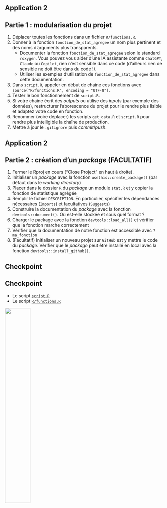 ## Application 2 {.smaller}


:::{.callout-tip collapse="true" icon=false}
## Partie 1 : modularisation du projet

::: {.nonincremental}
1. Déplacer toutes les fonctions dans un fichier `R/functions.R`.
2. Donner à la fonction `fonction_de_stat_agregee` un nom plus pertinent et des noms d'arguments plus transparents. 
    + Documenter la fonction `fonction_de_stat_agregee` selon le standard `roxygen`. Vous pouvez vous aider d'une IA assistante comme `ChatGPT`, `Claude` ou `Copilot`, rien n'est sensible dans ce code (d'ailleurs rien de sensible ne doit être dans du code !). 
    + Utiliser les exemples d'utilisation de `fonction_de_stat_agregee` dans cette documentation.
3. Dans `script.R`, appeler en début de chaîne ces fonctions avec `source("R/functions.R", encoding = "UTF-8")`.
4. Tester le bon fonctionnement de `script.R`.
5. Si votre chaîne écrit des _outputs_ ou utilise des _inputs_ (par exemple des données), restructurer l'aborescence du projet pour le rendre plus lisible et adaptez votre code en fonction. 
6. Renommer (voire déplacer) les scripts `get_data.R` et `script.R` pour rendre plus intelligible la chaîne de production.
7. Mettre à jour le `.gitignore` puis _commit_/_push_.
:::

:::



## Application 2 {.smaller}

:::{.callout-tip collapse="true" icon=false}
## Partie 2 : création d'un *package* (FACULTATIF)

::: {.nonincremental}
1. Fermer le Rproj en cours ("Close Project" en haut à droite).
2. Initialiser un *package* avec la fonction `usethis::create_package()` (par défaut dans le *working directory*)
3. Placer dans le dossier `R` du *package* un module `stat.R` et y copier la fonction de statistique agrégée
4. Remplir le fichier `DESCRIPTION`. En particulier, spécifier les dépendances nécessaires (`Imports`) et facultatives (`Suggests`)
5. Construire la documentation du *package* avec la fonction `devtools::document()`. Où est-elle stockée et sous quel format ?
6. Charger le package avec la fonction `devtools::load_all()` et vérifier que la fonction marche correctement
7. Vérifier que la documentation de notre fonction est accessible avec `?ma_fonction`
8. (Facultatif) Initialiser un nouveau projet sur `GitHub` est y mettre le code du *package*. Vérifier que le *package* peut être installé en local avec la fonction `devtools::install_github()`.
:::

:::

## Checkpoint

::: {.callout-caution .nonincremental}
## Checkpoint

* Le script [`script.R`](https://raw.githubusercontent.com/InseeFrLab/formation-bonnes-pratiques-git-R/refs/heads/main/R/checkpoints/application2/script.R)
* Le script [`R/functions.R`](https://raw.githubusercontent.com/InseeFrLab/formation-bonnes-pratiques-git-R/refs/heads/main/R/checkpoints/application2/functions.R)

![](checkpoint.jpg){width=40% fig-align="center"}

:::
